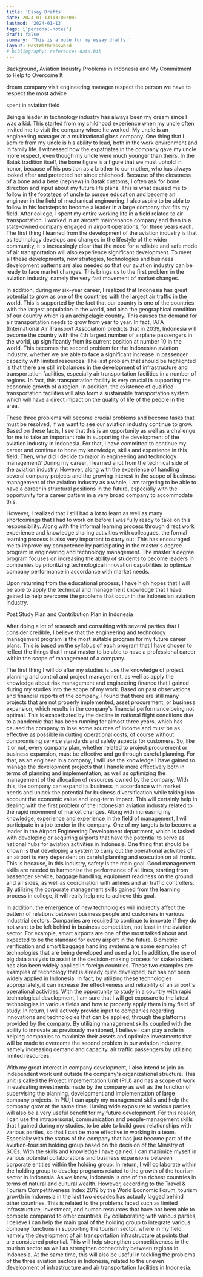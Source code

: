 ```yaml
---
title: 'Essay Drafts'
date: 2024-01-13T13:00:00Z
lastmod: '2024-01-13'
tags: ['personal-notes']
draft: false
summary: 'This is a note for my essay drafts.'
layout: PostWithPassword
# bibliography: references-data.bib
---
```


Background, Aviation Industry Problems in Indonesia and My Commitment to Help to Overcome It

dream
company visit
engineering manager
respect
the person we have to respect the most
advice

spent in aviation field

Being a leader in technology industry has always been my dream since I was a kid. This started from my childhood experience when my uncle often invited me to visit the company where he worked. My uncle is an engineering manager at a multinational glass company. One thing that I admire from my uncle is his ability to lead, both in the work environment and in family life. I witnessed how the expatriates in the company gave my uncle more respect, even though my uncle were much younger than theirs. In the Batak tradition itself, the bone figure is a figure that we must uphold in honor, because of his position as a brother to our mother, who has always looked after and protected her since childhood. Because of the closeness of a bone and a bere (nephew) in Batak customs, I often ask for bone direction and input about my future life plans. This is what caused me to follow in the footsteps of uncle to pursue education and become an engineer in the field of mechanical engineering. I also aspire to be able to follow in his footsteps to become a leader in a large company that fits my field.
After college, I spent my entire working life in a field related to air transportation. I worked in an aircraft maintenance company and then in a state-owned company engaged in airport operations, for three years each. The first thing I learned from the development of the aviation industry is that as technology develops and changes in the lifestyle of the wider community, it is increasingly clear that the need for a reliable and safe mode of air transportation will also experience significant development. To meet all these developments, new strategies, technologies and business development patterns are also needed so that our aviation industry can be ready to face market changes. This brings us to the first problem in the aviation industry, namely the very fast movement of market changes.

In addition, during my six-year career, I realized that Indonesia has great potential to grow as one of the countries with the largest air traffic in the world. This is supported by the fact that our country is one of the countries with the largest population in the world, and also the geographical condition of our country which is an archipelagic country. This causes the demand for air transportation needs to grow from year to year. In fact, IATA (International Air Transport Association) predicts that in 2039, Indonesia will become the country with the 4th largest number of airplane passengers in the world, up significantly from its current position at number 10 in the world. This becomes the second problem for the Indonesian aviation industry, whether we are able to face a significant increase in passenger capacity with limited resources.
The last problem that should be highlighted is that there are still imbalances in the development of infrastructure and transportation facilities, especially air transportation facilities in a number of regions. In fact, this transportation facility is very crucial in supporting the economic growth of a region. In addition, the existence of qualified transportation facilities will also form a sustainable transportation system which will have a direct impact on the quality of life of the people in the area.

These three problems will become crucial problems and become tasks that must be resolved, if we want to see our aviation industry continue to grow. Based on these facts, I see that this is an opportunity as well as a challenge for me to take an important role in supporting the development of the aviation industry in Indonesia. For that, I have committed to continue my career and continue to hone my knowledge, skills and experience in this field. Then, why did I decide to major in engineering and technology management? During my career, I learned a lot from the technical side of the aviation industry. However, along with the experience of handling several company projects and the growing interest in the scope of business management of the aviation industry as a whole, I am targeting to be able to have a career in structural positions in the future, especially with the opportunity for a career pattern in a very broad company to accommodate this.

However, I realized that I still had a lot to learn as well as many shortcomings that I had to work on before I was fully ready to take on this responsibility. Along with the informal learning process through direct work experience and knowledge sharing activities with colleagues, the formal learning process is also very important to carry out. This has encouraged me to improve my competence by participating in the master's degree program in engineering and technology management. The master's degree program focuses on increasing the ability of students to become leaders in companies by prioritizing technological innovation capabilities to optimize company performance in accordance with market needs.

Upon returning from the educational process, I have high hopes that I will be able to apply the technical and management knowledge that I have gained to help overcome the problems that occur in the Indonesian aviation industry.

Post Study Plan and Contribution Plan in Indonesia

After doing a lot of research and consulting with several parties that I consider credible, I believe that the engineering and technology management program is the most suitable program for my future career plans. This is based on the syllabus of each program that I have chosen to reflect the things that I must master to be able to have a professional career within the scope of management of a company.

The first thing I will do after my studies is use the knowledge of project planning and control and project management, as well as apply the knowledge about risk management and engineering finance that I gained during my studies into the scope of my work. Based on past observations and financial reports of the company, I found that there are still many projects that are not properly implemented, asset procurement, or business expansion, which results in the company's financial performance being not optimal. This is exacerbated by the decline in national flight conditions due to a pandemic that has been running for almost three years, which has caused the company to lose some sources of income and must be as effective as possible in cutting operational costs, of course without compromising service standards and safety aspects for customers. So, like it or not, every company plan, whether related to project procurement or business expansion, must be effective and go through careful planning. For that, as an engineer in a company, I will use the knowledge I have gained to manage the development projects that I handle more effectively both in terms of planning and implementation, as well as optimizing the management of the allocation of resources owned by the company. With this, the company can expand its business in accordance with market needs and unlock the potential for business diversification while taking into account the economic value and long-term impact. This will certainly help in dealing with the first problem of the Indonesian aviation industry related to the rapid movement of market changes.
Along with increasing my knowledge, experience and experience in the field of management, I will participate in a job tender in the company. One of my targets is to become a leader in the Airport Engineering Development department, which is tasked with developing or acquiring airports that have the potential to serve as national hubs for aviation activities in Indonesia. One thing that should be known is that developing a system to carry out the operational activities of an airport is very dependent on careful planning and execution on all fronts. This is because, in this industry, safety is the main goal. Good management skills are needed to harmonize the performance of all lines, starting from passenger service, baggage handling, equipment readiness on the ground and air sides, as well as coordination with airlines and air traffic controllers. By utilizing the corporate management skills gained from the learning process in college, it will really help me to achieve this goal.

In addition, the emergence of new technologies will indirectly affect the pattern of relations between business people and customers in various industrial sectors. Companies are required to continue to innovate if they do not want to be left behind in business competition, not least in the aviation sector. For example, smart airports are one of the most talked about and expected to be the standard for every airport in the future. Biometric verification and smart baggage handling systems are some examples of technologies that are being developed and used a lot. In addition, the use of big data analysis to assist in the decision-making process for stakeholders has also been widely applied in foreign countries. These two examples are examples of technology that is already quite developed, but has not been widely applied in Indonesia. In fact, by utilizing these technologies appropriately, it can increase the effectiveness and reliability of an airport's operational activities. With the opportunity to study in a country with rapid technological development, I am sure that I will get exposure to the latest technologies in various fields and how to properly apply them in my field of study. In return, I will actively provide input to companies regarding innovations and technologies that can be applied, through the platforms provided by the company.
By utilizing management skills coupled with the ability to innovate as previously mentioned, I believe I can play a role in helping companies to maximize their assets and optimize investments that will be made to overcome the second problem in our aviation industry, namely increasing demand and capacity. air traffic passengers by utilizing limited resources.

With my great interest in company development, I also intend to join an independent work unit outside the company's organizational structure. This unit is called the Project Implementation Unit (PIU) and has a scope of work in evaluating investments made by the company as well as the function of supervising the planning, development and implementation of large company projects. In PIU, I can apply my management skills and help the company grow at the same time. Having wide exposure to various parties will also be a very useful benefit for my future development. For this reason, I can use the intrapersonal, communication and people-management skills that I gained during my studies, to be able to build good relationships with various parties, so that I can be more effective in working in a team. Especially with the status of the company that has just become part of the aviation-tourism holding group based on the decision of the Ministry of SOEs. With the skills and knowledge I have gained, I can maximize myself in various potential collaborations and business expansions between corporate entities within the holding group. In return, I will collaborate within the holding group to develop programs related to the growth of the tourism sector in Indonesia. As we know, Indonesia is one of the richest countries in terms of natural and cultural wealth. However, according to the Travel & Tourism Competitiveness Index 2019 by the World Economic Forum, tourism growth in Indonesia in the last two decades has actually lagged behind other countries. This is related to the problems faced such as limited infrastructure, investment, and human resources that have not been able to compete compared to other countries. By collaborating with various parties, I believe I can help the main goal of the holding group to integrate various company functions in supporting the tourism sector, where in my field, namely the development of air transportation infrastructure at points that are considered potential. This will help strengthen competitiveness in the tourism sector as well as strengthen connectivity between regions in Indonesia. At the same time, this will also be useful in tackling the problems of the three aviation sectors in Indonesia, related to the uneven development of infrastructure and air transportation facilities in Indonesia.
